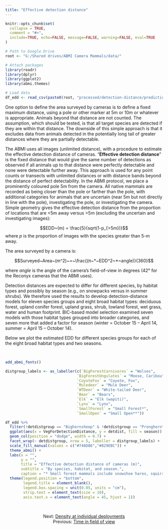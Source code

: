 ```yaml
---
title: "Effective detection distance"
---
```


```r
knitr::opts_chunk$set(
  collapse = TRUE,
  comment = "#>",
  include=TRUE, echo=FALSE, message=FALSE, warning=FALSE, eval=TRUE
)

# Path to Google Drive
root <- "G:/Shared drives/ABMI Camera Mammals/data/"

# Attach packages
library(readr)
library(dplyr)
library(ggplot2)
library(abmi.themes)

# Load data
df_edd <- read_csv(paste0(root, "processed/detection-distance/predictions/edd-by-sp-group-veghf-season.csv"))

```

One option to define the area surveyed by cameras is to define a fixed maximum distance, using a pole or other marker at 5m or 10m or whatever is appropriate.  Animals beyond that distance are not counted.  The assumption, which should be tested, is that all target species are detected if they are within that distance.  The downside of this simple approach is that it excludes data from animals detected in the potentially long tail of greater distances where they are partially detectable.

The ABMI uses all images (unlimited distance), with a procedure to estimate the effective detection distance of cameras. “**Effective detection distance**” is the fixed distance that would give the same number of detections as observed if all animals up to that distance were perfectly detectable and none were detectable further away. This approach is used for any point counts or transects with unlimited distances or with distance bands beyond the distance of perfect detectability. In the ABMI protocol, we place a prominently coloured pole 5m from the camera. All native mammals are recorded as being closer than the pole or farther than the pole, with additional categories for animals that are uncertain (near 5m but not directly in line with the pole), investigating the pole, or investigating the camera. Simple geometry gives the effective detection distance from the proportion of locations that are <5m away versus >5m (excluding the uncertain and investigating images): 

$$EDD~(m) = \frac{5}{sqrt(1-p_{>5m})}$$
where *p* is the proportion of images with the species greater than 5-m away.  

The area surveyed by a camera is:

$$Surveyed~Area~(m^2)~=~\frac{(π~*~EDD^2~*~angle)}{360}$$ 

where *angle* is the angle of the camera’s field-of-view in degrees (42° for the Reconyx cameras that the ABMI uses).

Detection distances are expected to differ for different species, by habitat types and possibly by season (e.g., on snowpacks versus in summer shrubs). We therefore used the results to develop detection-distance models for eleven species groups and eight broad habitat types: deciduous forest, upland conifer forest, upland grass, shrub, lowland forest, wet grass, water and human footprint.  BIC-based model selection examined seven models with those habitat types grouped into broader categories, and seven more that added a factor for season (winter = October 15 – April 14, summer = April 15 – October 14).

Below we plot the estimated EDD for different species groups for each of the eight broad habitat types and two seasons. 

<br>

```r

add_abmi_fonts()

distgroup_labels <- as_labeller(c(`BigForestCarnivores` = "Wolves",
                                `BigForestUngulates` = "Moose, Caribou",
                                `CoyoteFox` = "Coyote, Fox",
                                `Muledeer` = "Mule Deer",
                                `WTDeer` = "White-tailed Deer",
                                `Bear` = "Bears",
                                `Elk` = "Elk (wapiti)",
                                `Lynx` = "Lynx",
                                `SmallForest` = "Small Forest*",
                                `SmallOpen` = "Small Open**"))

df_edd %>%
  filter(!detdistgroup == "Bighornsheep" & !detdistgroup == "Pronghorn") %>%
  ggplot(aes(x = VegForDetectionDistance, y = detdist, fill = season)) +
  geom_col(position = "dodge", width = 0.7) +
  facet_wrap(~ detdistgroup, nrow = 5, labeller = distgroup_labels) + 
  scale_fill_manual(values = c("#746D86","#829EBC")) +
  theme_abmi() +
  labs(x = "",
       y = "",
       title = "Effective detection distance of cameras (m)",
       subtitle = "By species, habitat, and season.",
       caption = "* Small forest mammals include snowshoe hares, squirrels, marten, fisher, and porcupine.\n** Small open mammals include racoons, jack rabbits, skunks, badgers, among others.") +
  theme(legend.position = "bottom",
        legend.title = element_blank(),
        legend.box.spacing = unit(0.05, units = "cm"),
        strip.text = element_text(size = 10),
        axis.text.x = element_text(angle = 45, hjust = 1))

```

<br>

<center>
Next: [Density at individual deployments](link) <br>
Previous: [Time in field of view](link)
</center>

<br>